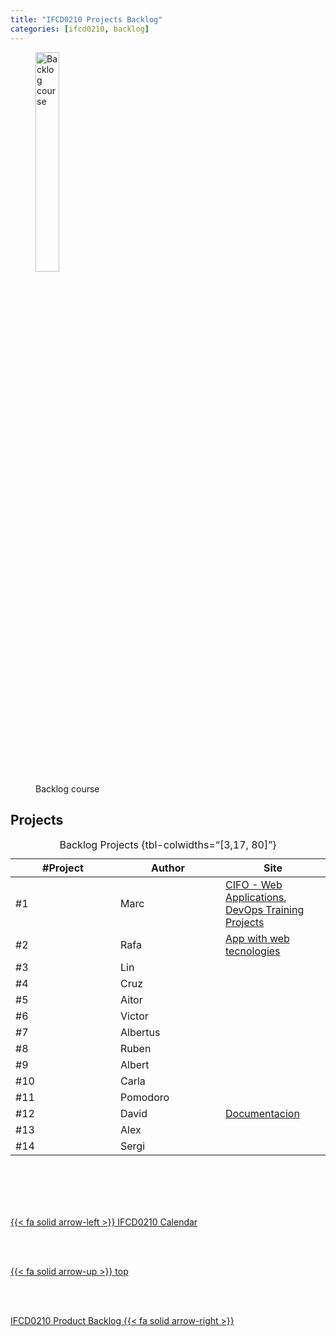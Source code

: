 ```yaml
---
title: "IFCD0210 Projects Backlog"
categories: [ifcd0210, backlog]
---
```


![Backlog course](/images/home/backlog.jpg){width="30%"}

## Projects

| #Project | Author | Site |
| -- | -- | -- |
| #1 | Marc | [CIFO - Web Applications](https://protossgp32.github.io/CIFO-Web-Applications/){.external}, [DevOps Training Projects](https://protossgp32.github.io/DevOps-training-projects/){.external} |
| #2 | Rafa | [App with web tecnologies](https://rarmero.github.io/appwebcifolavioleta/){.external} |
| #3 | Lin | [](){.external} |
| #4 | Cruz | [](){.external} |
| #5 | Aitor | [](){.external} |
| #6 | Victor | [](){.external} |
| #7 | Albertus | [](){.external} |
| #8 | Ruben | [](){.external} |
| #9 | Albert | [](){.external} |
| #10 | Carla | [](){.external} |
| #11 | Pomodoro | [](){.external} |
| #12 | David | [Documentacion](https://daviddevops96.github.io/Documentation/){.external} |
| #13 | Alex | [](){.external} |
| #14 | Sergi | [](){.external} |
: Backlog Projects {tbl-colwidths="[3,17, 80]"}





<!--- navLinks -->
<br><br>
<div class=row>
<br>
<div class='column left previous'>
<br>
[{{< fa solid arrow-left >}} IFCD0210 Calendar](/ifcd0210/ifcd0210calendar.qmd)
<br>
</div>
<br>
<div class='column center'>
<br>
[{{< fa solid arrow-up >}} top](#top)
<br>
</div>
<br>
<div class='column right next'>
<br>
[IFCD0210 Product Backlog  {{< fa solid arrow-right >}}](/ifcd0210/ifcd0210backlog-product.qmd)
<br>
</div>
<br>
</div>
